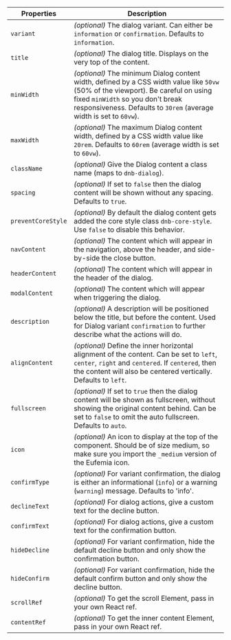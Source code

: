 | Properties         | Description                                                                                                                                                                                                                                  |
| ------------------ | -------------------------------------------------------------------------------------------------------------------------------------------------------------------------------------------------------------------------------------------- |
| `variant`          | _(optional)_ The dialog variant. Can either be `information` or `confirmation`. Defaults to `information`.                                                                                                                                   |
| `title`            | _(optional)_ The dialog title. Displays on the very top of the content.                                                                                                                                                                      |
| `minWidth`         | _(optional)_ The minimum Dialog content width, defined by a CSS width value like `50vw` (50% of the viewport). Be careful on using fixed `minWidth` so you don't break responsiveness. Defaults to `30rem` (average width is set to `60vw`). |
| `maxWidth`         | _(optional)_ The maximum Dialog content width, defined by a CSS width value like `20rem`. Defaults to `60rem` (average width is set to `60vw`).                                                                                              |
| `className`        | _(optional)_ Give the Dialog content a class name (maps to `dnb-dialog`).                                                                                                                                                                    |
| `spacing`          | _(optional)_ If set to `false` then the dialog content will be shown without any spacing. Defaults to `true`.                                                                                                                                |
| `preventCoreStyle` | _(optional)_ By default the dialog content gets added the core style class `dnb-core-style`. Use `false` to disable this behavior.                                                                                                           |
| `navContent`       | _(optional)_ The content which will appear in the navigation, above the header, and side-by-side the close button.                                                                                                                           |
| `headerContent`    | _(optional)_ The content which will appear in the header of the dialog.                                                                                                                                                                      |
| `modalContent`     | _(optional)_ The content which will appear when triggering the dialog.                                                                                                                                                                       |
| `description`      | _(optional)_ A description will be positioned below the title, but before the content. Used for Dialog variant `confirmation` to further describe what the actions will do.                                                                  |
| `alignContent`     | _(optional)_ Define the inner horizontal alignment of the content. Can be set to `left`, `center`, `right` and `centered`. If `centered`, then the content will also be centered vertically. Defaults to `left`.                             |
| `fullscreen`       | _(optional)_ If set to `true` then the dialog content will be shown as fullscreen, without showing the original content behind. Can be set to `false` to omit the auto fullscreen. Defaults to `auto`.                                       |
| `icon`             | _(optional)_ An icon to display at the top of the component. Should be of size medium, so make sure you import the `_medium` version of the Eufemia icon.                                                                                    |
| `confirmType`      | _(optional)_ For variant confirmation, the dialog is either an informational (`info`) or a warning (`warning`) message. Defaults to 'info'.                                                                                                  |
| `declineText`      | _(optional)_ For dialog actions, give a custom text for the decline button.                                                                                                                                                                  |
| `confirmText`      | _(optional)_ For dialog actions, give a custom text for the confirmation button.                                                                                                                                                             |
| `hideDecline`      | _(optional)_ For variant confirmation, hide the default decline button and only show the confirmation button.                                                                                                                                |
| `hideConfirm`      | _(optional)_ For variant confirmation, hide the default confirm button and only show the decline button.                                                                                                                                     |
| `scrollRef`        | _(optional)_ To get the scroll Element, pass in your own React ref.                                                                                                                                                                          |
| `contentRef`       | _(optional)_ To get the inner content Element, pass in your own React ref.                                                                                                                                                                   |
